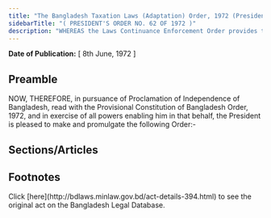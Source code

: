 ```yaml
---
title: "The Bangladesh Taxation Laws (Adaptation) Order, 1972 (President's Order)"
sidebarTitle: "( PRESIDENT'S ORDER NO. 62 OF 1972 )"
description: "WHEREAS the Laws Continuance Enforcement Order provides that all laws which were in force on the 25th day of March, 1971 in the territories now comprised in the People’s Republic of Bangladesh shall continue to be in force in Bangladesh subject to such consequential changes as may be necessary;"
---
```


**Date of Publication:** [ 8th June, 1972 ]

## Preamble

NOW, THEREFORE, in pursuance of Proclamation of Independence of Bangladesh, read with the Provisional Constitution of Bangladesh Order, 1972, and in exercise of all powers enabling him in that behalf, the President is pleased to make and promulgate the following Order:-

## Sections/Articles

## Footnotes

<Note>
  Click [here](http://bdlaws.minlaw.gov.bd/act-details-394.html) to see the original act on the Bangladesh Legal Database.
</Note>
